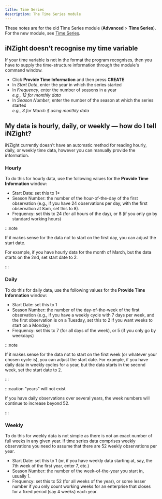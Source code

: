 ```yaml
---
title: Time Series
description: The Time Series module
---
```


These notes are for the old Time Series module (**Advanced** > **Time Series**). For the new module, see [Time Series](/docs/modules/time-series).

## iNZight doesn't recognise my time variable

If your time variable is not in the format the program recognises, then you have to supply the time-structure information through the module's command window.

- Click **Provide Time Information** and then press **CREATE**
- In _Start Date_, enter the year in which the series started
- In _Frequency_, enter the number of seasons in a year<br/>
  _e.g., 12 for monthly data_
- In _Season Number_, enter the number of the season at which the series started<br/>
  _e.g., 3 for March if using monthly data_

## My data is hourly, daily, or weekly &mdash; how do I tell iNZight?

iNZight currently doesn't have an automatic method for reading hourly, daily, or weekly time data, however you can manually provide the information.

### Hourly

To do this for hourly data, use the following values for the **Provide Time Information** window:

- Start Date: set this to 1\*
- Season Number: the number of the hour-of-the-day of the first observation (e.g., if you have 24 observations per day, with the first observation at 8am, set this to 8).
- Frequency: set this to 24 (for all hours of the day), or 8 (if you only go by standard working hours)

:::note

If it makes sense for the data not to start on the first day, you can adjust the start date.

For example, if you have hourly data for the month of March, but the data starts on the 2nd, set start date to 2.

:::

### Daily

To do this for daily data, use the following values for the **Provide Time Information** window:

- Start Date: set this to 1
- Season Number: the number of the day-of-the-week of the first observation (e.g., if you have a weekly cycle with 7 days per week, and the first observation is on a Tuesday, set this to 2 if you want weeks to start on a Monday)
- Frequency: set this to 7 (for all days of the week), or 5 (if you only go by weekdays)

:::note

If it makes sense for the data not to start on the first week (or whatever your chosen cycle is), you can adjust the start date. For example, if you have daily data in weekly cycles for a year, but the data starts in the second week, set the start date to 2.

:::

:::caution "years" will not exist

If you have daily observations over several years, the week numbers will continue to increase beyond 52.

:::

### Weekly

To do this for weekly data is not simple as there is not an exact number of full weeks in any given year. If time series data comprises weekly observations you need to assume that there are 52 weekly observations per year.

- Start Date: set this to 1 (or, if you have weekly data starting at, say, the 7th week of the first year, enter 7, etc.)
- Season Number: the number of the week-of-the-year you start in, usually 1.
- Frequency: set this to 52 (for all weeks of the year), or some lesser number if you only count working weeks for an enterprise that closes for a fixed period (say 4 weeks) each year.
